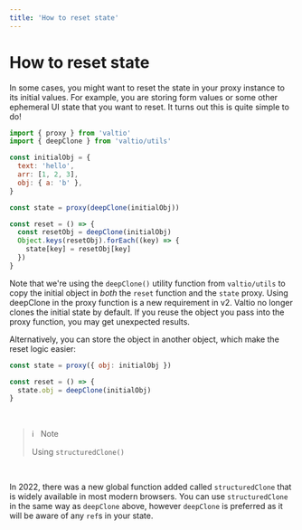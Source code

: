 ```yaml
---
title: 'How to reset state'
---
```


# How to reset state

In some cases, you might want to reset the state in your proxy instance to its initial values. For example, you are storing form values or some other ephemeral UI state that you want to reset. It turns out this is quite simple to do!

```js
import { proxy } from 'valtio'
import { deepClone } from 'valtio/utils'

const initialObj = {
  text: 'hello',
  arr: [1, 2, 3],
  obj: { a: 'b' },
}

const state = proxy(deepClone(initialObj))

const reset = () => {
  const resetObj = deepClone(initialObj)
  Object.keys(resetObj).forEach((key) => {
    state[key] = resetObj[key]
  })
}
```

Note that we're using the `deepClone()` utility function from `valtio/utils` to copy the initial object in _both_ the `reset` function and the `state` proxy. Using deepClone in the proxy function is a new requirement in v2. Valtio no longer clones the initial state by default. If you reuse the object you pass into the proxy function, you may get unexpected results.

Alternatively, you can store the object in another object, which make the reset logic easier:

```js
const state = proxy({ obj: initialObj })

const reset = () => {
  state.obj = deepClone(initialObj)
}
```

<br />

> ℹ️  &nbsp; Note
>
> Using `structuredClone()`

<br />

In 2022, there was a new global function added called `structuredClone` that is widely available in most modern browsers. You can use `structuredClone` in the same way as `deepClone` above, however `deepClone` is preferred as it will be aware of any `ref`s in your state.
